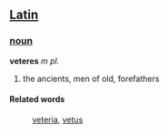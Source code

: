 ==[[Latin]]==
===[[noun]]===
'''veteres''' ''m pl.''

# the ancients, men of old, forefathers
====Related words====
: [[veteria]], [[vetus]]